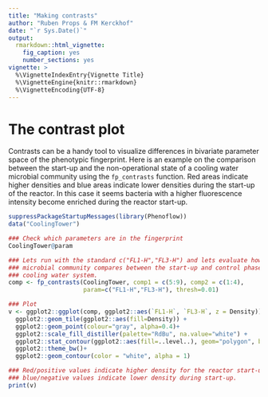 ```yaml
---
title: "Making contrasts"
author: "Ruben Props & FM Kerckhof"
date: "`r Sys.Date()`"
output: 
  rmarkdown::html_vignette:
    fig_caption: yes
    number_sections: yes
vignette: >
  %\VignetteIndexEntry{Vignette Title}
  %\VignetteEngine{knitr::rmarkdown}
  %\VignetteEncoding{UTF-8}
---
```


# The contrast plot

Contrasts can be a handy tool to visualize differences in bivariate parameter 
space of the phenotypic fingerprint. Here is an example on the comparison 
between the start-up and the non-operational state of a cooling water microbial
community using the `fp_contrasts` function. Red areas indicate higher densities
and blue areas indicate lower densities during the start-up of the reactor. In 
this case it seems bacteria with a higher fluorescence intensity become enriched
during the reactor start-up.

```r
suppressPackageStartupMessages(library(Phenoflow))
data("CoolingTower")

### Check which parameters are in the fingerprint
CoolingTower@param

### Lets run with the standard c("FL1-H","FL3-H") and lets evaluate how the 
### microbial community compares between the start-up and control phase of the
### cooling water system.
comp <- fp_contrasts(CoolingTower, comp1 = c(5:9), comp2 = c(1:4), 
                     param=c("FL1-H","FL3-H"), thresh=0.01)

### Plot
v <- ggplot2::ggplot(comp, ggplot2::aes(`FL1-H`, `FL3-H`, z = Density))+
  ggplot2::geom_tile(ggplot2::aes(fill=Density)) + 
  ggplot2::geom_point(colour="gray", alpha=0.4)+
  ggplot2::scale_fill_distiller(palette="RdBu", na.value="white") + 
  ggplot2::stat_contour(ggplot2::aes(fill=..level..), geom="polygon", binwidth=0.1)+
  ggplot2::theme_bw()+
  ggplot2::geom_contour(color = "white", alpha = 1)

### Red/positive values indicate higher density for the reactor start-up.
### blue/negative values indicate lower density during start-up.
print(v)
```